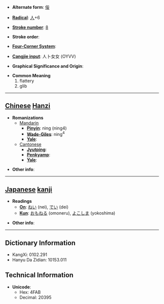 * '''Alternate form''': [[佞]]

* '''[[Wiktionary:Chinese radical index| Radical]]''': [[Wiktionary:Chinese radical index 人|人]]+6

* '''[[Wiktionary:Chinese total strokes index|Stroke number]]''': [[Wiktionary:Chinese total strokes index 8|8]]

* '''Stroke order''': 

* '''[[Wiktionary:Chinese four corner index|Four-Corner System]]''': 

* '''[[Wiktionary:Chinese Cangjie index|Cangjie input]]''': 人卜女女 (OYVV)

* '''Graphical Significance and Origin''': 

* '''Common Meaning'''
*#flattery
*# glib


----

== [[Chinese]] [[Hanzi]] ==

* '''Romanizations'''
** [[Mandarin]]
*** '''[[Pinyin]]''': nìng (ning4)
*** '''[[Wade-Giles]]''': ning<sup>4</sup>
*** '''[[Yale]]''': 
**[[Cantonese]]
***'''[[Jyutping]]''':
***'''[[Penkyamp]]''': 
***'''[[Yale]]''': 

* '''Other info''': 

----

== [[Japanese]] [[kanji]] ==

* '''Readings'''
** '''[[On]]''': [[ねい]] (nei), [[でい]] (dei)
** '''[[Kun]]''': [[おもねる]] (omoneru), [[よこしま]] (yokoshima)

* '''Other info''':  

----

== Dictionary Information ==

* KangXi: 0102.291
* Hanyu Da Zidian: 10153.011

== Technical Information ==

* '''Unicode''':
** Hex: 4FAB
** Decimal: 20395
